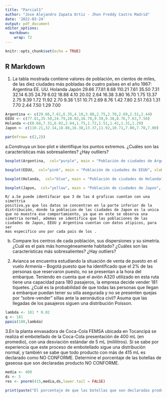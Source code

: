 ```yaml
---
title: "Parcial1"
author: "Jose Alejandro Zapata Ortiz - Jhon Freddy Castro Madrid"
date: '2022-03-24'
output: pdf_document
editor_options: 
  markdown: 
    wrap: 72
---
```


```r
knitr::opts_chunk$set(echo = TRUE)
```

## R Markdown

1.  La tabla mostrada contiene valores de población, en cientos de
    miles, de las diez ciudades más pobladas de cuatro países en el año
    1967: Argentina EE. UU. Holanda Japón 29.66 77.81 8.68 110.21 7.61
    35.50 7.31 32.14 6.35 24.79 6.02 18.88 4.10 20.02 2.64 16.38 3.80
    16.70 1.75 13.37 2.75 9.39 1.72 11.92 2.70 9.38 1.51 10.71 2.69 8.76
    1.42 7.80 2.51 7.63 1.31 7.70 2.44 7.50 1.29 7.00

```r
Argentina <- c(29.66,7.61,6.35,4.10,3.80,2.75,2.70,2.69,2.51,2.44)
EEUU <- c(77.81,35.50,24.79,20.02,16.70,9.39,9.38,8.76,7.63,7.50)
Holanda <-c(8.68,7.31,6.02,2.64,1.75,1.72,1.51,1.42,1.31,1.29)
Japon <- c(110.21,32.14,18.88,16.38,13.37,11.92,10.71,7.80,7.70,7.00)

par(mfrow= c(2,2))
```

a.Construya un box-plot e identifique los puntos extremos. ¿Cuáles son
las características más sobresalientes? ¿Hay outliers?

```r
boxplot(Argentina,  col="purple", main = "Población de ciudades de Argentina", xlab = "Población",Xlim=c(0,30), horizontal = TRUE)
```

```r
boxplot(EEUU,  col="pink", main = "Población de ciudades de EEUU", xlab = "Población", horizontal = TRUE)
```

```r
boxplot(Holanda,  col="blue", main = "Población de ciudades de Holanda", xlab = "Población", horizontal = TRUE)
```

```r
boxplot(Japon,  col="yellow", main = "Población de ciudades de Japon", xlab = "Población", horizontal = TRUE)
```

    R/ a.Se puede identifacar que 3 de las 4 graficas cuentan con una simettria
    positiva,ya que los datos se concentran en la parte inferior de la
    distribución, donde la poblacion de las ciudades de Japon es la unica
    que no muestra ese comportamiento, ya que en este se observa una
    simetria normal, ademas se identifica que las poblaciones de las
    ciudades de Japon, EEUU y Argentina cuentan con datos atipicos, para ser
    mas especifico uno por cada pais de los .

b.  Compare los centros de cada población, sus dispersiones y su
    simetría. ¿Cuál es el país más homogéneamente habitado? ¿Cuáles son
    las características más sobresalientes? ¿Hay outliers?

<!-- -->

2.  Avianca se encuentra estudiando la situación de venta de puesto en
    el vuelo Armenia -- Bogotá puesto que ha identificado que el 2% de
    las personas que reservaron puesto, no se presentan a la hora del
    embarque. Teniendo en cuenta que el avión A320 utilizado en esta
    ruta tiene una capacidad para 180 pasajeros, la empresa decide
    vender 181 tiquetes. ¿Cuál es la probabilidad de que todas las
    personas que llegan a embarque puedan tener su silla asegurada y no
    se presenten quejas por "sobre-vender" sillas ante la aeronáutica
    civil? Asuma que las llegadas de los pasajeros siguen una
    distribución Poisson.

```r
lambda <- 181 * 0.02
q <- 181
ppois(180,lambda)
```

3.En la planta envasadora de Coca-Cola FEMSA ubicada en Tocancipá se
realiza el embotellado de la Coca-Cola presentación de 400 mL (en
promedio), con una desviación estándar de 5 mL (mililitros). Si se sabe
por experiencia que este proceso de embotellado sigue una distribución
normal, y también se sabe que todo producto con más de 415 mL es
declarado como NO CONFORME. Determine el porcentaje de las botellas de
gaseosa que son declaradas producto NO CONFORME.

```r
media <- 400
ds <- 5
res <- pnorm(415,media,ds,lower.tail = FALSE)

print(paste("El porcentaje de que las botellas que son declaradas producto NO CONFORME es de: ",res*100,'%'));

```
